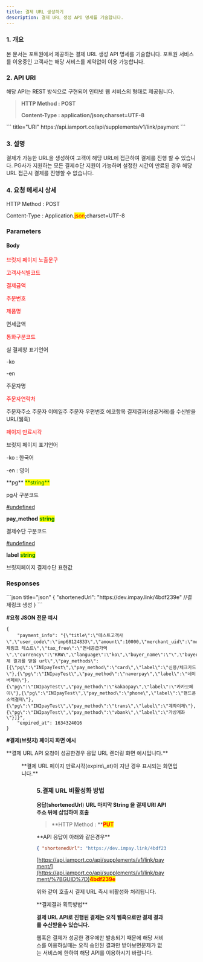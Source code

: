 ```yaml
---
title: 결제 URL 생성하기
description: 결제 URL 생성 API 명세를 기술합니다.
---
```



### 1. 개요

본 문서는 포트원에서 제공하는 결제 URL 생성 API 명세를 기술합니다. 포트원 서비스를 이용중인 고객사는 해당 서비스를 제약없이 이용 가능합니다.

### 2. API URI

해당 API는 REST 방식으로 구현되어 인터넷 웹 서비스의 형태로 제공됩니다.

> **HTTP Method : POST**
>
> **Content-Type : application/json;charset=UTF-8**

<Tabs>
<Tab title="운영">
``` title="URI"
https://api.iamport.co/api/supplements/v1/link/payment
```

</Tab>
</Tabs>

### 3. 설명

결제가 가능한 URL을 생성하여 고객이 해당 URL에 접근하여 결제를 진행 할 수 있습니다. PG사가 지원하는 모든 결제수단 지원이 가능하며 설정한 시간이 만료된 경우 해당 URL 접근시 결제를 진행할 수 없습니다.

### 4. 요청 메세시 상세

<Swagger method="post" path="/payment" baseUrl="https://api.iamport.co/api/supplements/v1/link" summary="결제URL을 생성합니다.">
<SwaggerDescription>
HTTP Method : POST

Content-Type : Application.<mark style="color:red;">json</mark>;charset=UTF-8

</SwaggerDescription>

### Parameters

#### Body

<SwaggerParameter name="title" type="String" required="true">
<mark style="color:red;">

브릿지 페이지 노출문구

</mark>

</SwaggerParameter>
<SwaggerParameter name="user_code" type="String" required="true">
<mark style="color:red;">

고객사식별코드

</mark>

</SwaggerParameter>
<SwaggerParameter name="amount" type="integer" required="true">
<mark style="color:red;">

결제금액

</mark>

</SwaggerParameter>
<SwaggerParameter name="merchant_uid" type="String" required="true">
<mark style="color:red;">

주문번호

</mark>

</SwaggerParameter>
<SwaggerParameter name="name" type="String" required="true">
<mark style="color:red;">

제품명

</mark>

</SwaggerParameter>
<SwaggerParameter name="tax_free" type="integer" required="false">
면세금액

</SwaggerParameter>
<SwaggerParameter name="currency" type="String" required="true">
<mark style="color:red;">

통화구분코드

</mark>

</SwaggerParameter>
<SwaggerParameter name="language" type="String" required="false">
실 결제창 표기언어

\-ko

\-en

</SwaggerParameter>
<SwaggerParameter name="buyer_name" type="String" required="false">
주문자명

</SwaggerParameter>
<SwaggerParameter name="buyer_tel" type="String" required="true">
<mark style="color:red;">

주문자연락처

</mark>

</SwaggerParameter>
<SwaggerParameter name="buyer_addr" type="String" required="false">
주문자주소

</SwaggerParameter>
<SwaggerParameter name="buyer_email" type="String" required="false">
주문자 이메일주

</SwaggerParameter>
<SwaggerParameter name="buyer_postcode" type="String" required="false">
주문자 우편번호

</SwaggerParameter>
<SwaggerParameter name="custom_data" type="Object" required="false">
에코항목

</SwaggerParameter>
<SwaggerParameter name="notice_url" type="String" required="false">
결제결과(성공거래)를 수신받을 URL(웹훅)

</SwaggerParameter>
<SwaggerParameter name="expired_at" type="String" required="true">
<mark style="color:red;">

페이지 만료시각

</mark>

</SwaggerParameter>
<SwaggerParameter name="display_language" type="String" required="false">
브릿지 페이지 표기언어

\-ko : 한국어

\-en : 영어

</SwaggerParameter>
<SwaggerParameter name="pay_methods" type="Object" required="true">
**pg** <mark style="color:green;">**string**</mark>

pg사 구분코드

[#undefined](../sdk/javascript-sdk/payrq#undefined "mention")

**pay_method** <mark style="color:green;">**string**</mark>

결제수단 구분코드

[#undefined](../sdk/javascript-sdk/payrq#undefined "mention")

**label** <mark style="color:green;">**string**</mark>

브릿지페이지 결제수단 표현값

</SwaggerParameter>

### Responses

<SwaggerResponse status="200: OK" description="성공">
```json title="json"
{
    "shortenedUrl": "https://dev.impay.link/4bdf239e"  //결제링크 생성 
}
```

</SwaggerResponse>

</Swagger>

**#요청 JSON 전문 예시**

```title="json"
{
    "payment_info": "{\"title\":\"테스트고객사\",\"user_code\":\"imp68124833\",\"amount\":10000,\"merchant_uid\":\"merchant_1630665784552\",\"name\":\"결제링크 테스트\",\"tax_free\":\"면세공급가액\",\"currency\":\"KRW\",\"language\":\"ko\",\"buyer_name\":\"\",\"buyer_tel\":\"\",\"buyer_addr\":\"\",\"buyer_email\":\"\",\"buyer_postcode\":\"\",\"custom_data\":\"json_object\",\"notice_url\":\"결제 결과를 받을 url\",\"pay_methods\":[{\"pg\":\"INIpayTest\",\"pay_method\":\"card\",\"label\":\"신용/체크카드\"},{\"pg\":\"INIpayTest\",\"pay_method\":\"naverpay\",\"label\":\"네이버페이\"},{\"pg\":\"INIpayTest\",\"pay_method\":\"kakaopay\",\"label\":\"카카오페이\"},{\"pg\":\"INIpayTest\",\"pay_method\":\"phone\",\"label\":\"핸드폰 소액결제\"},{\"pg\":\"INIpayTest\",\"pay_method\":\"trans\",\"label\":\"계좌이체\"},{\"pg\":\"INIpayTest\",\"pay_method\":\"vbank\",\"label\":\"가상계좌\"}]}",
    "expired_at": 1634324016
}
```

**#결제(브릿지) 페이지 화면 예시**

<Tabs>
<Tab title="결제(브릿지) 페이지">
**결제 URL API 요청이 성공한경우 응답 URL 렌더링 화면 예시입니다.**

<Figure
  src="/gitbook-assets/ko/image (121).png"
  caption="결제 URL 페이지 화면"
/>

</Tab>

<Tab title=" 만료(브릿지) 화면">
**결제 URL 페이지 만료시각(expire\_at)이 지난 경우 표시되는 화면입니다.**

<Figure src="/gitbook-assets/ko/image (191).png" caption="결제 URL만료 화면" />

</Tab>
</Tabs>

### 5.결제 URL 비활성화 방법

**응답**(**shortenedUrl**) **URL 마지막 String 을 결제 URI API 주소 뒤에 삽입하여 호출**

> \*\*HTTP Method : \*\*<mark style="color:red;">**PUT**</mark>

<Hint style="success">
**API 응답이 아래와 같은경우**

```json
{ "shortenedUrl": "https://dev.impay.link/4bdf239e" }
```

[https://api.iamport.co/api/supplements/v1/link/payment/](https://api.iamport.co/api/supplements/v1/link/payment/%7BGUID%7D)<mark style="color:red;">**4bdf239e**</mark>

위와 같이 호출시 결제 URL 즉시 비활성화 처리됩니다.

</Hint>

<Hint style="danger">
**결제결과 획득방법**

**결제 URL API로 진행된 결제는 오직 웹훅으로만 결제 결과를 수신받을수 있습니다.**

웹훅은 결제가 성공한 경우에만 발송되기 때문에 해당 서비스를 이용하실때는 오직 승인된 결과만 받아보면문제가 없는 서비스에 한하여 해당 API를 이용하시기 바랍니다.

</Hint>
